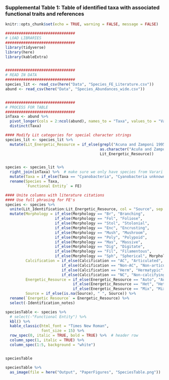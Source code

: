 ### Supplemental Table 1: Table of identified taxa with associated functional traits and references

```r
knitr::opts_chunk$set(echo = TRUE, warning = FALSE, message = FALSE)
```

```r
###############################
# LOAD LIBRARIES
###############################
library(tidyverse)
library(here)
library(kableExtra)


###############################
# READ IN DATA
###############################
species_lit <- read_csv(here("Data", "Species_FE_Literature.csv"))
abund <- read_csv(here("Data", "Species_Abundances_wide.csv"))


###############################
# PROCESS FOR TABLE
###############################
inTaxa <- abund %>% 
  pivot_longer(cols = 2:ncol(abund), names_to = "Taxa", values_to = "Values") %>% 
  distinct(Taxa)

#### Modify Lit categories for special character strings
species_lit <- species_lit %>%
  mutate(Lit_Energetic_Resource = if_else(grepl("Acuna and Zamponi 1995", Lit_Energetic_Resource),
                                          as.character("Acuña and Zamponi 1995"),
                                          Lit_Energetic_Resource))


species <- species_lit %>% 
  right_join(inTaxa) %>%  # make sure we only have species from Varari
  mutate(Taxa = if_else(Taxa == "Cyanobacteria", "Cyanobacteria unknown", Taxa)) %>% 
  rename(Species = Taxa,
         `Functional Entity` = FE)

#### Unite columns with literature citations
#### Use full phrasing for FE's
species <- species %>% 
  unite(Lit_Identification:Lit_Energetic_Resource, col = "Source", sep = ", ", na.rm = TRUE, remove = TRUE) %>% 
  mutate(Morphology = if_else(Morphology == "Br", "Branching",
                      if_else(Morphology == "Fol", "Foliose", 
                      if_else(Morphology == "Stol", "Stolonial",
                      if_else(Morphology == "Enc", "Encrusting",
                      if_else(Morphology == "Mush", "Mushroom",
                      if_else(Morphology == "Poly", "Polypoid",
                      if_else(Morphology == "Mas", "Massive", 
                      if_else(Morphology == "Dig", "Digitate",
                      if_else(Morphology == "Fil", "Filamentous",
                      if_else(Morphology == "Sph", "Spherical", Morphology)))))))))),
         Calcification = if_else(Calcification == "AC", "Articulated",
                         if_else(Calcification == "Non-AC", "Non-articulated",
                         if_else(Calcification == "Herm", "Hermatypic", 
                         if_else(Calcification == "NC", "Non-calcifying", Calcification)))),
         Energetic_Resource = if_else(Energetic_Resource == "Auto", "Autotroph",
                              if_else(Energetic_Resource == "Het", "Heterotroph",
                              if_else(Energetic_Resource == "Mix", "Mixotroph", Energetic_Resource))),
         Source = if_else(is.na(Source), " ", Source)) %>% 
  rename(`Energetic Resource` = Energetic_Resource) %>% 
  select(-Identification_notes)

speciesTable <- species %>% 
  # select(-"Functional Entity") %>% 
  kbl() %>% 
  kable_classic(html_font = "Times New Roman",
                font_size = 15) %>% 
  row_spec(0, italic = TRUE, bold = TRUE) %>%  # header row
  column_spec(1, italic = TRUE) %>% 
  column_spec(1:5, background = "white")


speciesTable
```
```r
speciesTable %>%
  as_image(file = here("Output", "PaperFigures", "SpeciesTable.png"))
```
